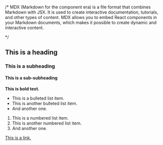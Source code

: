 /*
MDX (Markdown for the component era) is a file format that combines Markdown with JSX. It is used to create interactive documentation, tutorials, and other types of content. MDX allows you to embed React components in your Markdown documents, which makes it possible to create dynamic and interactive content.

*/
## This is a heading

### This is a subheading

#### This is a sub-subheading

**This is bold text.**

* This is a bulleted list item.
* This is another bulleted list item.
* And another one.

1. This is a numbered list item.
2. This is another numbered list item.
3. And another one.

[This is a link.](https://www.google.com/)

